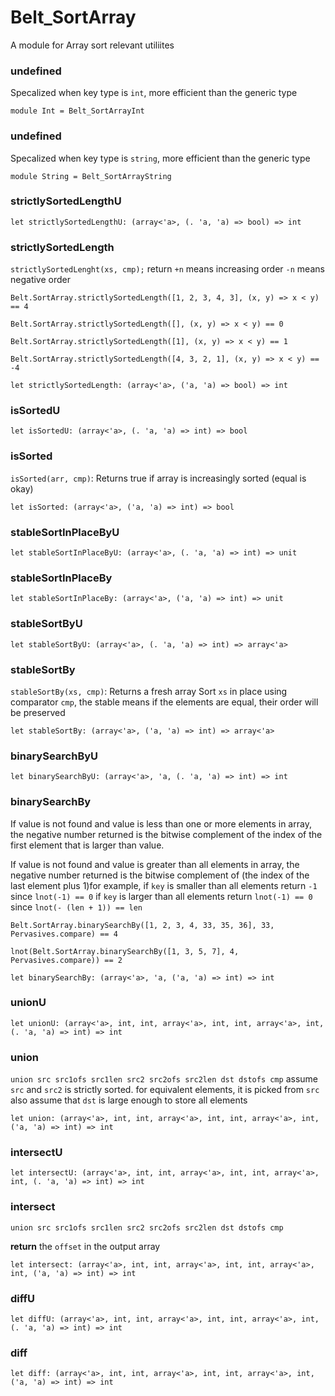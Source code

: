 # Belt_SortArray

A module for Array sort relevant utiliites

### undefined
Specalized when key type is `int`, more efficient
    than the generic type

```res sig
module Int = Belt_SortArrayInt
```

### undefined
Specalized when key type is `string`, more efficient
    than the generic type

```res sig
module String = Belt_SortArrayString
```

### strictlySortedLengthU


```res sig
let strictlySortedLengthU: (array<'a>, (. 'a, 'a) => bool) => int
```

### strictlySortedLength
`strictlySortedLenght(xs, cmp);` return `+n` means increasing order `-n` means negative order

  ```res example
  Belt.SortArray.strictlySortedLength([1, 2, 3, 4, 3], (x, y) => x < y) == 4

  Belt.SortArray.strictlySortedLength([], (x, y) => x < y) == 0

  Belt.SortArray.strictlySortedLength([1], (x, y) => x < y) == 1

  Belt.SortArray.strictlySortedLength([4, 3, 2, 1], (x, y) => x < y) == -4
  ```

```res sig
let strictlySortedLength: (array<'a>, ('a, 'a) => bool) => int
```

### isSortedU


```res sig
let isSortedU: (array<'a>, (. 'a, 'a) => int) => bool
```

### isSorted
`isSorted(arr, cmp)`: Returns true if array is increasingly sorted (equal is okay)

```res sig
let isSorted: (array<'a>, ('a, 'a) => int) => bool
```

### stableSortInPlaceByU


```res sig
let stableSortInPlaceByU: (array<'a>, (. 'a, 'a) => int) => unit
```

### stableSortInPlaceBy


```res sig
let stableSortInPlaceBy: (array<'a>, ('a, 'a) => int) => unit
```

### stableSortByU


```res sig
let stableSortByU: (array<'a>, (. 'a, 'a) => int) => array<'a>
```

### stableSortBy
`stableSortBy(xs, cmp)`: Returns a fresh array Sort `xs` in place using
  comparator `cmp`, the stable means if the elements are equal, their order will
  be preserved

```res sig
let stableSortBy: (array<'a>, ('a, 'a) => int) => array<'a>
```

### binarySearchByU


```res sig
let binarySearchByU: (array<'a>, 'a, (. 'a, 'a) => int) => int
```

### binarySearchBy
If value is not found and value is less than one or more elements in array, the
  negative number returned is the bitwise complement of the index of the first
  element that is larger than value.

  If value is not found and value is greater
  than all elements in array, the negative number returned is the bitwise
  complement of (the index of the last element plus 1)for example, if `key` is
  smaller than all elements return `-1` since `lnot(-1) == 0` if `key` is larger
  than all elements return `lnot(-1) == 0` since `lnot(- (len + 1)) == len`

  ```res example
  Belt.SortArray.binarySearchBy([1, 2, 3, 4, 33, 35, 36], 33, Pervasives.compare) == 4

  lnot(Belt.SortArray.binarySearchBy([1, 3, 5, 7], 4, Pervasives.compare)) == 2
  ```

```res sig
let binarySearchBy: (array<'a>, 'a, ('a, 'a) => int) => int
```

### unionU


```res sig
let unionU: (array<'a>, int, int, array<'a>, int, int, array<'a>, int, (. 'a, 'a) => int) => int
```

### union
`union src src1ofs src1len src2 src2ofs src2len dst dstofs cmp`
  assume `src` and `src2` is strictly sorted.
  for equivalent elements, it is picked from `src`
  also assume that `dst` is large enough to store all elements

```res sig
let union: (array<'a>, int, int, array<'a>, int, int, array<'a>, int, ('a, 'a) => int) => int
```

### intersectU


```res sig
let intersectU: (array<'a>, int, int, array<'a>, int, int, array<'a>, int, (. 'a, 'a) => int) => int
```

### intersect
`union src src1ofs src1len src2 src2ofs src2len dst dstofs cmp`

  **return** the `offset` in the output array

```res sig
let intersect: (array<'a>, int, int, array<'a>, int, int, array<'a>, int, ('a, 'a) => int) => int
```

### diffU


```res sig
let diffU: (array<'a>, int, int, array<'a>, int, int, array<'a>, int, (. 'a, 'a) => int) => int
```

### diff


```res sig
let diff: (array<'a>, int, int, array<'a>, int, int, array<'a>, int, ('a, 'a) => int) => int
```
